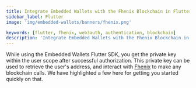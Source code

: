 ```yaml
---
title: Integrate Embedded Wallets with the Fhenix Blockchain in Flutter
sidebar_label: Flutter
image: 'img/embedded-wallets/banners/fhenix.png'

keywords: [flutter, fhenix, web3auth, authentication, blockchain]
description: 'Integrate Embedded Wallets with the Fhenix Blockchain in Flutter | Embedded Wallets'
---
```



While using the Embedded Wallets Flutter SDK, you get the private key within the user scope after successful authorization. This private key can be used to retrieve the user's address, and interact with [Fhenix](https://www.fhenix.io/) to make any blockchain calls. We have highlighted a few here for getting you started quickly on that.

<EVMInteraction />
